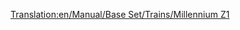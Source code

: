 [[Translation:en/Manual/Base Set/Trains/Millennium Z1]]
{{en/Manual/Base Set/Trains/Trains|Cost=£70,312 ($140.624)
|Speed=336 kph (210 mph)
|Weight=170 t (171.5 t)
|Power=10,000hp (7,353 kW)
|Annual=£3,374 ($6,748)
|Designed=1995
|Lifespan=20
|Capacity=25 passengers
|Description=No description has been written for this train yet. If you know something about this train, feel free to edit this page and add it!
|Real-life=No Real-Life Equivalent has been found for this train. Perhaps in a few years, when Monorailing has become a common technology, you could edit this page and fill in the name of a 2nd-generation Monorail train.
}}